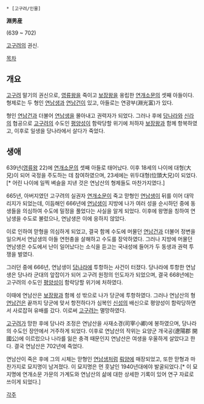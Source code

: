  * [고구려/인물]

'''淵男産'''

(639 ~ 702)

[[고구려]]의 권신.

[[목차]]
== 개요 ==
[[고구려]] 말기의 권신으로, [[영류왕]]을 죽이고 [[보장왕]]을 옹립한 [[연개소문]]의 셋째 아들이다. 형제로는 두 형인 [[연남생]]과 [[연남건]]이 있고, 아들로는 연광부(淵光富)가 있다.

형인 [[연남건]]과 더불어 [[연남생]]을 몰아내고 권력자가 되었다. 그러나 후에 [[당나라]]와 [[신라]]의 협공으로 [[고구려]]의 수도인 [[평양성]]이 함락당할 위기에 처하자 [[보장왕]]과 함께 항복하였고, 이후로 일생을 당나라에서 살다가 죽었다.

== 생애 ==
639년([[영류왕]] 22)에 [[연개소문]]의 셋째 아들로 태어났다. 이후 18세의 나이에 대형(大兄)이 되어 국정을 주도하는 데 참여하였으며, 23세에는 위두대형(位頭大兄)이 되었다.[* 어린 나이에 일찍 벼슬을 지낸 것은 연남산의 형제들도 마찬가지였다.]

665년, 아버지였던 고구려의 실권자 [[연개소문]]이 죽고 맏형인 [[연남생]]이 뒤를 이어 대막리지가 되었는데, 이듬해인 666년에 [[연남생]]이 지방에 나가 여러 성을 순시하던 중에 동생들을 의심하여 수도에 밀정을 풀었다는 사실을 알게 되었다. 이후에 왕명을 칭하여 연남생을 수도로 불렀으나, 연남생은 이에 응하지 않았다.

이로 인하여 맏형을 의심하게 되었고, 결국 함께 수도에 머물던 [[연남건]]과 더불어 정변을 일으켜서 연남생의 아들 연헌충을 살해하고 수도를 장악하였다. 그러나 지방에 머물던 연남생은 수도에서 난이 일어났다는 소식을 듣고는 국내성에 들어가 두 동생과 권력 투쟁을 벌였다.

그러던 중에 666년, 연남생이 [[당나라]]에 투항하는 사건이 터졌다. 당나라에 투항한 연남생은 당나라 군대의 앞잡이가 되어 고구려 원정의 인도자가 되었으며, 결국 668년에는 고구려의 수도인 [[평양성]]이 함락당할 위기에 처하였다.

이때에 연남산은 [[보장왕]]과 함께 성 밖으로 나가 당군에 투항하였다. 그러나 연남산의 형 [[연남건]]은 끝까지 당군에 맞서 항전하다가 심복인 [[신성]]의 배신으로 평양성이 함락당하면서 사로잡혀 유배를 갔다. 이로써 [[고구려]]는 멸망하였다.

[[고구려]]가 망한 후에 당나라 조정은 연남산을 사재소경(司宰小卿)에 봉하였으며, 당나라의 수도인 장안에서 거주하게 되었다. 이후로 연남산의 작위는 요양군 개국공(遼陽郡 開國公)에 이르렀으나 나라를 잃은 충격 때문인지 연남산은 여생을 우울하게 살았다고 한다. 결국 연남산은 702년에 죽었다. 

연남산이 죽은 후에 그의 시체는 맏형인 [[연남생]]처럼 [[뤄양]]에 매장되었고, 또한 맏형과 마찬가지로 묘지명이 남겨졌다. 이 묘지명은 먼 훗날인 1940년대에야 발굴되었다.[* 이 묘지명에 연개소문 가문의 가계도와 연남산의 삶에 대한 상세한 기록이 있어 연구 자료로 쓰이게 되었다.]

[[각주]]
